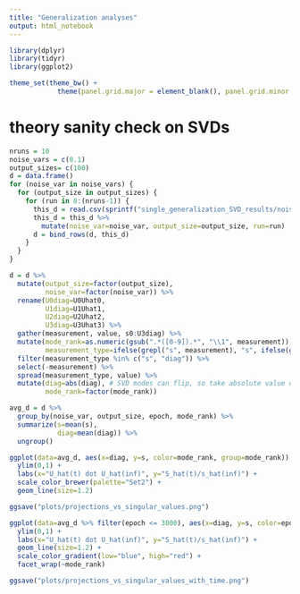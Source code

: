 ```yaml
---
title: "Generalization analyses"
output: html_notebook
---
```


```r
library(dplyr)
library(tidyr)
library(ggplot2)
```

```r
theme_set(theme_bw() +
            theme(panel.grid.major = element_blank(), panel.grid.minor = element_blank()))
```


# theory sanity check on SVDs

```r
nruns = 10
noise_vars = c(0.1)
output_sizes= c(100)
d = data.frame()
for (noise_var in noise_vars) {
  for (output_size in output_sizes) {
    for (run in 0:(nruns-1)) {
      this_d = read.csv(sprintf("single_generalization_SVD_results/noise_var_%.2f_output_size_%i_run_%i_SVD_track.csv", noise_var, output_size, run), header=T)
      this_d = this_d %>% 
        mutate(noise_var=noise_var, output_size=output_size, run=run)
      d = bind_rows(d, this_d)
    }
  }
}
```

```r
d = d %>%
  mutate(output_size=factor(output_size),
         noise_var=factor(noise_var)) %>%
  rename(U0diag=U0Uhat0,
         U1diag=U1Uhat1,
         U2diag=U2Uhat2,
         U3diag=U3Uhat3) %>%
  gather(measurement, value, s0:U3diag) %>%
  mutate(mode_rank=as.numeric(gsub(".*([0-9]).*", "\\1", measurement)),
         measurement_type=ifelse(grepl("s", measurement), "s", ifelse(grepl("diag", measurement), "diag", measurement))) %>%
  filter(measurement_type %in% c("s", "diag")) %>%
  select(-measurement) %>%
  spread(measurement_type, value) %>%
  mutate(diag=abs(diag), # SVD modes can flip, so take absolute value of projections
         mode_rank=factor(mode_rank))
```

```r
avg_d = d %>%
  group_by(noise_var, output_size, epoch, mode_rank) %>%
  summarize(s=mean(s),
            diag=mean(diag)) %>%
  ungroup()
```

```r
ggplot(data=avg_d, aes(x=diag, y=s, color=mode_rank, group=mode_rank)) +
  ylim(0,1) +
  labs(x="U_hat(t) dot U_hat(inf)", y="S_hat(t)/s_hat(inf)") +
  scale_color_brewer(palette="Set2") +
  geom_line(size=1.2)
```

```r
ggsave("plots/projections_vs_singular_values.png")
```


```r
ggplot(data=avg_d %>% filter(epoch <= 3000), aes(x=diag, y=s, color=epoch)) +
  ylim(0,1) +
  labs(x="U_hat(t) dot U_hat(inf)", y="S_hat(t)/s_hat(inf)") +
  geom_line(size=1.2) +
  scale_color_gradient(low="blue", high="red") +
  facet_wrap(~mode_rank)
```

```r
ggsave("plots/projections_vs_singular_values_with_time.png")
```


